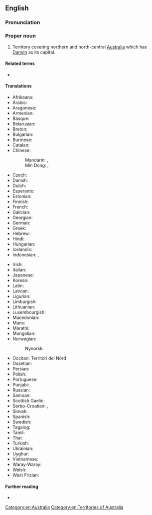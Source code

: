 ==English==

===Pronunciation===
{{rfp||lang=en}}

===Proper noun===
{{en-proper noun|head=[[northern|Northern]] [[territory|Territory]]}}

# Territory covering northern and north-central [[Australia]] which has [[Darwin]] as its capital.

====Related terms====
* {{l|en|North Queensland}}

====Translations====
{{trans-top|Territory in northern Australia}}
* Afrikaans: {{t|af|Noordelike Gebied}}
* Arabic: {{t|ar|مُقَاطَعَة شَمَالِيَّة|f|tr=muqāṭaʿa šamāliyya}}
* Aragonese: {{t|an|Territorio d'o Norte}}
* Armenian: {{t|hy|Հյուսիսային տարածք}}
* Basque: {{t|eu|Ipar Lurraldea}}
* Belarusian: {{t|be|Паўночная тэрыторыя}}
* Breton: {{t|br|Tiriad an Norzh}}
* Bulgarian: {{t|bg|Северна територия}}
* Burmese: {{t|my|မြောက်ဩစတြေးလျပြည်နယ်}}
* Catalan: {{t|ca|Territori del Nord}}
* Chinese:
*: Mandarin: {{t+|cmn|北領地|sc=Hani}}, {{t+|cmn|北领地|tr=Běi Lǐngdì|sc=Hani}}
*: Min Dong: {{t-check|cdo|北領土}}, {{t-check|cdo|北领土|tr=Báe̤k Liāng-tū}}
* Czech: {{t|cs|Severní teritorium|n}}
* Danish: {{t|da|Northern Territory}}
* Dutch: {{t+|nl|Noordelijk Territorium}}
* Esperanto: {{t|eo|Norda Teritorio}}
* Estonian: {{t|et|Põhjaterritoorium}}
* Finnish: {{t|fi|Pohjoisterritorio}}
* French: {{t|fr|Territoire-du-Nord|m}}
* Galician: {{t|gl|Territorio do Norte}}
* Georgian: {{t|ka|ჩრდილოეთი ტერიტორია}}
* German: {{t|de|Northern Territory|n}}
* Greek: {{t|el|Βόρεια Επικράτεια|n}}
* Hebrew: {{t|he|הטריטוריה הצפונית}}
* Hindi: {{t|hi|नॉर्थर्न टेरिटरी}}
* Hungarian: {{t|hu|Északi terület}}
* Icelandic: {{t|is|Norðursvæðið}}
* Indonesian: {{t|id|Teritorial Utara}}, {{t|id|Wilayah Utara}}
{{trans-mid}}
* Irish: {{t|ga|Críoch an Tuaiscirt}}
* Italian: {{t|it|Territorio del Nord}}
* Japanese: {{t|ja|ノーザンテリトリー|tr=Nōzan-Teritorī}}
* Korean: {{t|ko|노던 준주}}
* Latin: {{t|la|Territorium Septentrionale}}
* Latvian: {{t|lv|Ziemeļu teritorija}}
* Ligurian: {{t|lij|Teritöio do Nord}}
* Limburgish: {{t|li|Nordelik Territorium}}
* Lithuanian: {{t|lt|Šiaurinė Teritorija}}
* Luxembourgish: {{t|lb|Nërdlechen Territoire}}
* Macedonian: {{t|mk|Северна Територија|f|tr=Séverna Teritórija}}
* Manx: {{t|gv|Thalloo yn Twoaie}}
* Marathi: {{t|mr|नॉर्दर्न टेरिटोरी}}
* Mongolian: {{t|mn|Хойд Нутаг Дэвсгэр}}
* Norwegian: {{t|no|Nordterritoriet}}
*: Nynorsk: {{t|nn|Nordterritoriet}}
* Occitan: Territòri del Nòrd
* Ossetian: {{t|os|Цæгат территори}}
* Persian: {{t|fa|قلمرو شمالی}}
* Polish: {{t|pl|Terytorium Północne}}
* Portuguese: {{t|pt|Território do Norte|m}}
* Punjabi: {{t|pa|ਉੱਤਰੀ ਰਾਜਖੇਤਰ}}
* Russian: {{t|ru|Се́верная террито́рия|f}}
* Samoan: {{t|sm|Teritori i Matu}}
* Scottish Gaelic: {{t|gd|Roinn-a-Tuath}}
* Serbo-Croatian: {{t|sh|Sjeverni teritorij}}, {{t|sh|Sjeverna teritorija}}
* Slovak: {{t|sk|Severné teritórium}}
* Spanish: {{t|es|Territorio del Norte|m}}
* Swedish: {{t+|sv|Northern Territory}}
* Tagalog: {{t|tl|Hilagang Teritoryo}}
* Tamil: {{t|ta|வட ஆஸ்திரேலியா}}
* Thai: {{t|th|นอร์เทิร์นเทร์ริทอรี}}
* Turkish: {{t|tr|Kuzey Toprakları}}
* Ukrainian: {{t|uk|Північна територія|f|tr=Pivníčna terytórija}}
* Uyghur: {{t|ug|شىمالىي تېررىتورىيە}}
* Vietnamese: {{t|vi|Lãnh thổ Bắc Úc}}
* Waray-Waray: {{t|war|Amihanan nga Teritoryo}}
* Welsh: {{t|cy|Tiriogaeth y Gogledd}}
* West Frisian: {{t|fy|Noardlik Territoarium}}
{{trans-bottom}}

====Further reading====
* {{pedialite}}

[[Category:en:Australia]]
[[Category:en:Territories of Australia]]